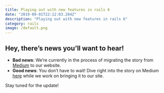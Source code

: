 ```yaml
---
title: Playing out with new features in rails 6
date: "2019-09-01T22:12:03.284Z"
description: "Playing out with new features in rails 6"
category: rails
image: /default.png
---
```


## Hey, there’s news you’ll want to hear!

- **Bad news**: We’re currently in the process of migrating the story from [Medium](https://medium.com/@bojanmajed/playing-out-with-new-features-in-rails-6-8796af685a5e) to our website.
- **Good news**: You don’t have to wait! Dive right into the story on Medium [here](https://medium.com/@bojanmajed/playing-out-with-new-features-in-rails-6-8796af685a5e) while we work on bringing it to our site.

Stay tuned for the update!
